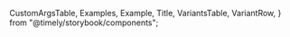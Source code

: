 
  CustomArgsTable,
  Examples,
  Example,
  Title,
  VariantsTable,
  VariantRow,
} from "@timely/storybook/components";


<Meta title="UI/Form/ToggleGroup" component={ToggleGroup} />

<Title title="ToggleGroup" suffix="Brief" subtitle="Version 1.0 — Last Update: 17 Aug 2023" />

## Definition

The `ToggleGroup` component is used to create a group of toggle items with optional tooltips.

## Structure

<CustomArgsTable of={ToggleGroup} />

## Examples

<Examples title="Toggle Group With Icon Left">
  <Example>
    <TooltipProvider>
      <ToggleGroup
        options={[
          { value: "option1", label: "Option 1", tooltip: "Tooltip for Option 1", iconLeft: <ArrowRight /> },
          { value: "option2", label: "Option 2", iconLeft: <ArrowRight /> },
          { value: "option3", label: "Option 3", iconLeft: <ArrowRight /> },
          {
            value: "option4",
            label: "Option 4",
            tooltip: "Tooltip for Option 4",
            iconLeft: <ArrowRight />,
          },
          { value: "option5", label: "Option 5", iconLeft: <ArrowRight />, disabled: true },
        ]}
      />
    </TooltipProvider>
  </Example>
</Examples>

## ToggleGroup Story

<Canvas>
  <Story
    name="Default"
    args={{
      options: [
        { value: "option1", label: "Option 1", tooltip: "Tooltip for Option 1" },
        { value: "option2", label: "Option 2" },
        { value: "option3", label: "Option 3" },
        {
          value: "option4",
          label: "Option 4",
          tooltip: "Tooltip for Option 4",
        },
        { value: "option5", label: "Option 5", disabled: true },
      ],
    }}
    argTypes={{
      options: {
        value: {
          control: {
            type: "text",
          },
        },
        lable: {
          control: {
            type: "text",
          },
        },
        tooltip: {
          control: {
            type: "text",
          },
        },
        disabled: {
          control: {
            type: "boolean",
          },
        },
        isFullWidth: {
          control: {
            type: "boolean",
          },
        },
      },
    }}>
    {({ options, isFullWidth }) => (
      <VariantsTable titles={["Default"]} columnMinWidth={150}>
        <VariantRow>
          <TooltipProvider>
            <ToggleGroup options={options} isFullWidth={isFullWidth} />
          </TooltipProvider>
        </VariantRow>
      </VariantsTable>
    )}
  </Story>
</Canvas>
